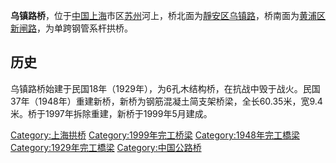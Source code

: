 {{Expand|time=2017-02-20T06:34:54+00:00}}
{{Unreferenced|time=2017-02-20T06:34:54+00:00}}
'''乌镇路桥'''，位于[[中国|中国]][[上海|上海]]市区[[苏州|苏州]]河上，桥北面为[[靜安区|靜安区]][[乌镇路|乌镇路]]，桥南面为[[黄浦区|黄浦区]][[新闸路|新闸路]]，为单跨钢管系杆拱桥。

== 历史 ==
乌镇路桥始建于民国18年（1929年），为6孔木结构桥，在抗战中毁于战火。民国37年（1948年）重建新桥，新桥为钢筋混凝土简支架桥梁，全长60.35米，宽9.4米。桥于1997年拆除重建，新桥于1999年5月建成。

{{上海桥隧}}

[[Category:上海拱桥|Category:上海拱桥]]
[[Category:1999年完工桥梁|Category:1999年完工桥梁]]
[[Category:1948年完工橋梁|Category:1948年完工橋梁]]
[[Category:1929年完工橋梁|Category:1929年完工橋梁]]
[[Category:中国公路桥|Category:中国公路桥]]


{{Bridge-Stub}}
{{SH-stub}}